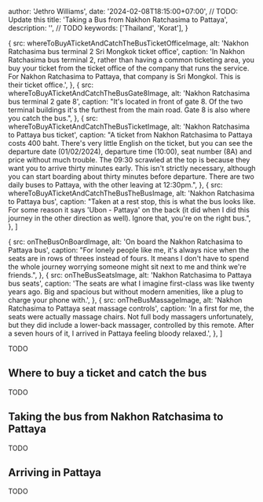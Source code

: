 


  author: 'Jethro Williams',
  date: '2024-02-08T18:15:00+07:00', // TODO: Update this
  title: 'Taking a Bus from Nakhon Ratchasima to Pattaya',
  description: '', // TODO
  keywords: ['Thailand', 'Korat'],
}

  {
    src: whereToBuyATicketAndCatchTheBusTicketOfficeImage,
    alt: 'Nakhon Ratchasima bus terminal 2 Sri Mongkok ticket office',
    caption: 'In Nakhon Ratchasima bus terminal 2, rather than having a common ticketing area, you buy your ticket from the ticket office of the company that runs the service. For Nakhon Ratchasima to Pattaya, that company is Sri Mongkol. This is their ticket office.',
  },
  {
    src: whereToBuyATicketAndCatchTheBusGate8Image,
    alt: 'Nakhon Ratchasima bus terminal 2 gate 8',
    caption: "It's located in front of gate 8. Of the two terminal buildings it's the furthest from the main road. Gate 8 is also where you catch the bus.",
  },
  {
    src: whereToBuyATicketAndCatchTheBusTicketImage,
    alt: 'Nakhon Ratchasima to Pattaya bus ticket',
    caption: "A ticket from Nakhon Ratchasima to Pattaya costs 400 baht. There's very little English on the ticket, but you can see the departure date (01/02/2024), departure time (10:00), seat number (8A) and price without much trouble. The 09:30 scrawled at the top is because they want you to arrive thirty minutes early. This isn't strictly necessary, although you can start boarding about thirty minutes before departure. There are two daily buses to Pattaya, with the other leaving at 12:30pm.",
  },
  {
    src: whereToBuyATicketAndCatchTheBusTheBusImage,
    alt: 'Nakhon Ratchasima to Pattaya bus',
    caption: "Taken at a rest stop, this is what the bus looks like. For some reason it says 'Ubon - Pattaya' on the back (it did when I did this journey in the other direction as well). Ignore that, you're on the right bus.",
  },
]

  {
    src: onTheBusOnBoardImage,
    alt: 'On board the Nakhon Ratchasima to Pattaya bus',
    caption: "For lonely people like me, it's always nice when the seats are in rows of threes instead of fours. It means I don't have to spend the whole journey worrying someone might sit next to me and think we're friends.",
  },
  {
    src: onTheBusSeatsImage,
    alt: 'Nakhon Ratchasima to Pattaya bus seats',
    caption: 'The seats are what I imagine first-class was like twenty years ago. Big and spacious but without modern amenities, like a plug to charge your phone with.',
  },
  {
    src: onTheBusMassageImage,
    alt: 'Nakhon Ratchasima to Pattaya seat massage controls',
    caption: 'In a first for me, the seats were actually massage chairs. Not full body massagers unfortunately, but they did include a lower-back massager, controlled by this remote. After a seven hours of it, I arrived in Pattaya feeling bloody relaxed.',
  },
]


TODO

## Where to buy a ticket and catch the bus

TODO

<ImageGallery images={whereToBuyATicketAndCatchTheBusImages} />

## Taking the bus from Nakhon Ratchasima to Pattaya

TODO

<ImageGallery images={onTheBusImages} />

## Arriving in Pattaya

TODO
